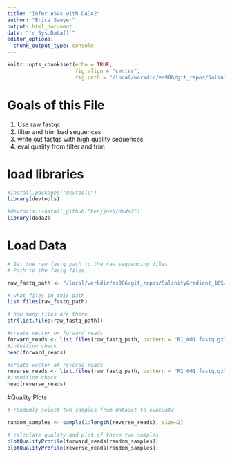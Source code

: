 ```yaml
---
title: "Infer ASVs with DADA2"
author: "Erica Sawyer"
output: html_document
date: "'r Sys.Data()`"
editor_options: 
  chunk_output_type: console
---
```


```r
knitr::opts_chunk$set(echo = TRUE,
                      fig.align = "center",
                      fig.path = "/local/workdir/es986/git_repos/SalinityGradient_16S/figures/01_DADA2/")
```


# Goals of this File

1. Use raw fastqc
2. filter and trim bad sequences
3. write out fastqs with high quality sequences
4. eval quality from filter and trim

# load libraries
``` r

#install.packages("devtools")
library(devtools)

#devtools::install_github("benjjneb/dada2")
library(dada2)


```

# Load Data
``` r
# Set the raw fastq path to the raw sequencing files
# Path to the fastq files

raw_fastq_path <- "/local/workdir/es986/git_repos/SalinityGradient_16S/data/01_DADA2/01_raw_gzipped_fastqs"

# what files in this path
list.files(raw_fastq_path)

# how many files are there
str(list.files(raw_fastq_path))

#create vector or forward reads
forward_reads <- list.files(raw_fastq_path, pattern = "R1_001.fastq.gz", full.names = TRUE)
#intuition check
head(forward_reads)

#create vector of reverse reads
reverse_reads <- list.files(raw_fastq_path, pattern = "R2_001.fastq.gz", full.names = TRUE)
#intuition check
head(reverse_reads)

```

#Quality Plots
```r
# randomly select two samples from dataset to evaluate

random_samples <- sample(1:length(reverse_reads), size=2)

# calculate quality and plot of these two samples
plotQualityProfile(forward_reads[random_samples])
plotQualityProfile(reverse_reads[random_samples])


```